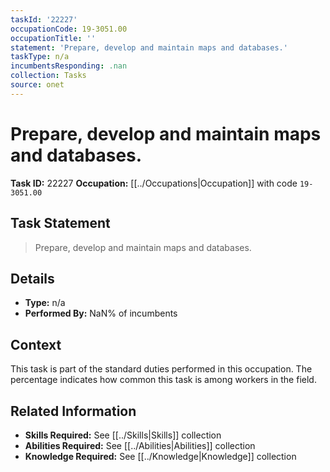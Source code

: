 ```yaml
---
taskId: '22227'
occupationCode: 19-3051.00
occupationTitle: ''
statement: 'Prepare, develop and maintain maps and databases.'
taskType: n/a
incumbentsResponding: .nan
collection: Tasks
source: onet
---
```

# Prepare, develop and maintain maps and databases.

**Task ID:** 22227
**Occupation:** [[../Occupations|Occupation]] with code `19-3051.00`

## Task Statement

> Prepare, develop and maintain maps and databases.

## Details

- **Type:** n/a
- **Performed By:** NaN% of incumbents

## Context

This task is part of the standard duties performed in this occupation. The percentage indicates how common this task is among workers in the field.

## Related Information

- **Skills Required:** See [[../Skills|Skills]] collection
- **Abilities Required:** See [[../Abilities|Abilities]] collection
- **Knowledge Required:** See [[../Knowledge|Knowledge]] collection
